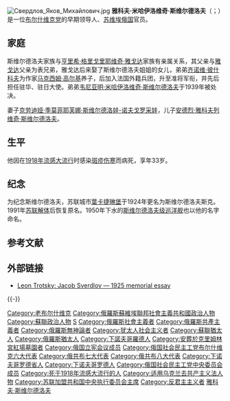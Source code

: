 {{lead section|time=2014-07-22T09:16:23+00:00}}
[[File:Свердлов_Яков_Михайлович.jpg|thumb]]
'''雅科夫·米哈伊洛维奇·斯维尔德洛夫'''（{{lang-ru|Я́ков Миха́йлович Свердло́в}}；{{bd|1885年|6月3日<ref>[[儒略曆|儒略曆]]5月22日</ref>|1919年|3月16日|catIdx=Свердло́в}}）是一位[[布尔什维克|布尔什维克党]]的早期领导人、[[俄罗斯苏维埃联邦社会主义共和国|苏维埃俄国]]官员。

==家庭==
斯维尔德洛夫家族与[[亨里希·格里戈里耶维奇·雅戈达|亨里希·格里戈里耶维奇·雅戈达]]家族有亲属关系，其父亲与[[亨里希·格里戈里耶维奇·雅戈达|雅戈达]]父亲为表兄弟，雅戈达后来娶了斯维尔德洛夫姐姐的女儿{{link-ru|伊达·阿维尔巴赫|Авербах, Ида Леонидовна}}，弟弟[[齐诺维·彼什科夫|齐诺维·彼什科夫]]为作家[[马克西姆·高尔基|马克西姆·高尔基]]养子，后加入法国外籍兵团，升至准将军衔，并先后担任驻华、驻日大使。弟弟[[韦尼亚明·米哈伊洛维奇·斯维尔德洛夫|韦尼亚明·米哈伊洛维奇·斯维尔德洛夫]]于1939年被处决。

妻子[[克劳迪娅·季莫菲耶芙娜·斯维尔德洛娃-诺夫戈罗采娃|克劳迪娅·季莫菲耶芙娜·斯维尔德洛娃-诺夫戈罗采娃]]，儿子[[安德烈·雅科夫列维奇·斯维尔德洛夫|安德烈·雅科夫列维奇·斯维尔德洛夫]]。

==生平==
他因在[[1918年流感大流行|1918年流感大流行]]时感染[[鼠型斑疹伤寒|斑疹伤寒]]而病死，享年33岁。

==纪念==
为纪念斯维尔德洛夫，苏联城市[[葉卡捷琳堡|葉卡捷琳堡]]于1924年更名为斯维尔德洛夫斯克。1991年[[苏联解体|苏联解体]]后恢复原名。1950年下水的[[斯维尔德洛夫级巡洋舰|斯维尔德洛夫级巡洋舰]]也以他的名字命名。

==参考文献==
{{Reflist|2}}

==外部链接==
{{Commons}}
*[http://marxists.org/archive/trotsky/1925/03/sverdlov.htm Leon Trotsky: Jacob Sverdlov — 1925 memorial essay] {{Wayback|url=http://marxists.org/archive/trotsky/1925/03/sverdlov.htm |date=20201015214940 }}

{{-}}
{{苏联共产党中央委员会总书记}}
{{苏联国家元首}}
{{Authority control}}
{{DEFAULTSORT:Sverdlov, Yakov}}
[[Category:老布尔什维克|Category:老布尔什维克]]
[[Category:俄羅斯蘇維埃聯邦社會主義共和國政治人物|Category:俄羅斯蘇維埃聯邦社會主義共和國政治人物]]
[[Category:蘇聯政治人物|Category:蘇聯政治人物]]
[[Category:猶太政治人物|S]]
[[Category:俄羅斯社會主義者|Category:俄羅斯社會主義者]]
[[Category:俄羅斯共產主義者|Category:俄羅斯共產主義者]]
[[Category:俄羅斯無神論者|Category:俄羅斯無神論者]]
[[Category:犹太人社会主义者|Category:犹太人社会主义者]]
[[Category:蘇聯猶太人|Category:蘇聯猶太人]]
[[Category:俄羅斯猶太人|Category:俄羅斯猶太人]]
[[Category:下諾夫哥羅德人|Category:下諾夫哥羅德人]]
[[Category:安葬於克里姆林宮紅場墓園者|Category:安葬於克里姆林宮紅場墓園者]]
[[Category:俄国立宪会议成员|Category:俄国立宪会议成员]]
[[Category:俄国社会民主工党布尔什维克六大代表|Category:俄国社会民主工党布尔什维克六大代表]]
[[Category:俄共布七大代表|Category:俄共布七大代表]]
[[Category:俄共布八大代表|Category:俄共布八大代表]]
[[Category:下诺夫哥罗德省人|Category:下诺夫哥罗德省人]]
[[Category:下诺夫哥罗德人|Category:下诺夫哥罗德人]]
[[Category:俄国社会民主工党中央委员会成员|Category:俄国社会民主工党中央委员会成员]]
[[Category:死于1918年流感大流行的人|Category:死于1918年流感大流行的人]]
[[Category:适用乌克兰去共产主义法人物|Category:适用乌克兰去共产主义法人物]]
[[Category:苏联加盟共和国中央执行委员会主席|Category:苏联加盟共和国中央执行委员会主席]]
[[Category:反君主主义者|Category:反君主主义者]]
[[Category:雅科夫·斯维尔德洛夫|]]